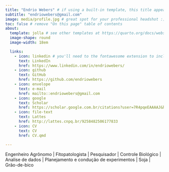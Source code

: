 ```yaml
---
title: "Endrio Webers" # if using a built-in template, this title appears under your photo
subtitle: "endriowebers@gmail.com"
image: media/profile.jpg # great spot for your professional headshot :) 
toc: false # remove "On this page" table of contents
about: 
  template: jolla # see other templates at https://quarto.org/docs/websites/website-about.html#templates
  image-shape: round
  image-width: 18em

  links:
    - icon: linkedin # you'll need to the fontawesome extension to include icons: https://github.com/quarto-ext/fontawesome
      text: LinkedIn
      href: https://www.linkedin.com/in/endriowebers/
    - icon: github
      text: GitHub
      href: https://github.com/endriowebers
    - icon: envelope
      text: e-mail
      href: mailto::endriowebers@gmail.com
    - icon: google
      text: Scholar 
      href: https://scholar.google.com.br/citations?user=7R4pqeEAAAAJ&hl=pt-BR&oi=ao 
    - icon: file-text
      text: Lattes
      href: http://lattes.cnpq.br/9258482506177833
    - icon: CV 
      text: CV
      href: CV.qmd
      
---
```




Engenheiro Agrônomo | Fitopatologista | Pesquisador | Controle Biológico |
Analise de dados | Planejamento e condução de experimentos | Soja | Grão-de-bico



